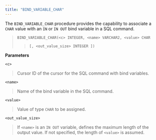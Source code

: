 ```yaml
---
title: "BIND_VARIABLE_CHAR"
---
```


The `BIND_VARIABLE_CHAR` procedure provides the capability to associate a `CHAR` value with an `IN` or `IN OUT` bind variable in a SQL command.

> `BIND_VARIABLE_CHAR(<c> INTEGER, <name> VARCHAR2, <value> CHAR`
>
> > `[, <out_value_size> INTEGER ])`

**Parameters**

`<c>`

> Cursor ID of the cursor for the SQL command with bind variables.

`<name>`

> Name of the bind variable in the SQL command.

`<value>`

> Value of type `CHAR` to be assigned.

`<out_value_size>`

> If `<name>` is an `IN OUT` variable, defines the maximum length of the output value. If not specified, the length of `<value>` is assumed.
